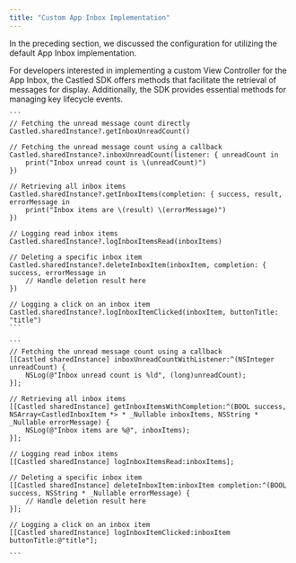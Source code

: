 ```yaml
---
title: "Custom App Inbox Implementation"
---
```


In the preceding section, we discussed the configuration for utilizing the default App Inbox implementation.

For developers interested in implementing a custom View Controller for the App Inbox, the Castled SDK offers methods that facilitate the retrieval of messages for display. Additionally, the SDK provides essential methods for managing key lifecycle events.


<Tabs>
  <Tab title="Swift">

    ```
    // Fetching the unread message count directly
    Castled.sharedInstance?.getInboxUnreadCount()

    // Fetching the unread message count using a callback
    Castled.sharedInstance?.inboxUnreadCount(listener: { unreadCount in
        print("Inbox unread count is \(unreadCount)")
    })

    // Retrieving all inbox items
    Castled.sharedInstance?.getInboxItems(completion: { success, result, errorMessage in
        print("Inbox items are \(result) \(errorMessage)")
    })

    // Logging read inbox items
    Castled.sharedInstance?.logInboxItemsRead(inboxItems)

    // Deleting a specific inbox item
    Castled.sharedInstance?.deleteInboxItem(inboxItem, completion: { success, errorMessage in
        // Handle deletion result here
    })

    // Logging a click on an inbox item
    Castled.sharedInstance?.logInboxItemClicked(inboxItem, buttonTitle: "title")
    ```
  </Tab>
  <Tab title="Objective C">

    ```
    // Fetching the unread message count using a callback
    [[Castled sharedInstance] inboxUnreadCountWithListener:^(NSInteger unreadCount) {
        NSLog(@"Inbox unread count is %ld", (long)unreadCount);
    }];

    // Retrieving all inbox items
    [[Castled sharedInstance] getInboxItemsWithCompletion:^(BOOL success, NSArray<CastledInboxItem *> * _Nullable inboxItems, NSString * _Nullable errorMessage) {
        NSLog(@"Inbox items are %@", inboxItems);
    }];

    // Logging read inbox items
    [[Castled sharedInstance] logInboxItemsRead:inboxItems];

    // Deleting a specific inbox item
    [[Castled sharedInstance] deleteInboxItem:inboxItem completion:^(BOOL success, NSString * _Nullable errorMessage) {
        // Handle deletion result here
    }];

    // Logging a click on an inbox item
    [[Castled sharedInstance] logInboxItemClicked:inboxItem buttonTitle:@"title"];

    ```
  </Tab>
</Tabs>



